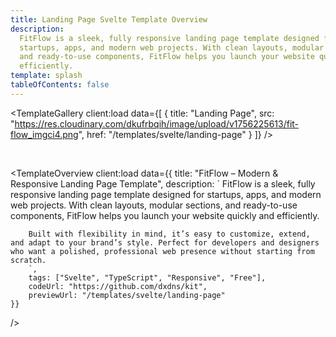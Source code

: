 ```yaml
---
title: Landing Page Svelte Template Overview
description:
  FitFlow is a sleek, fully responsive landing page template designed for
  startups, apps, and modern web projects. With clean layouts, modular sections,
  and ready-to-use components, FitFlow helps you launch your website quickly and
  efficiently.
template: splash
tableOfContents: false
---
```



<TemplateGallery
	client:load
	data={[
		{
			title: "Landing Page",
			src: "https://res.cloudinary.com/dkufrbqih/image/upload/v1756225613/fit-flow_imgci4.png",
			href: "/templates/svelte/landing-page"
		}
	]}
/>

<br />

<TemplateOverview 
    client:load
    data={{ 
        title: "FitFlow – Modern & Responsive Landing Page Template",
        description: `
        FitFlow is a sleek, fully responsive landing page template designed for startups, apps, and modern web projects. With clean layouts, modular sections, and ready-to-use components, FitFlow helps you launch your website quickly and efficiently.

        Built with flexibility in mind, it’s easy to customize, extend, and adapt to your brand’s style. Perfect for developers and designers who want a polished, professional web presence without starting from scratch.
        `,
        tags: ["Svelte", "TypeScript", "Responsive", "Free"],
        codeUrl: "https://github.com/dxdns/kit",
        previewUrl: "/templates/svelte/landing-page"
    }}

/>
